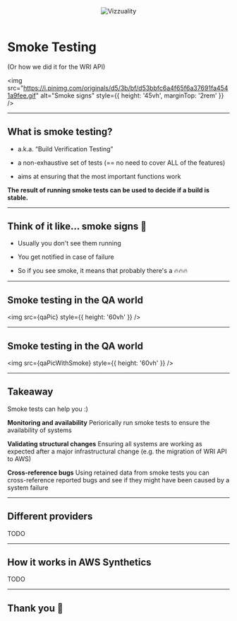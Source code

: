 


<Layout>
  <Header>
    <img
      src="https://www.vizzuality.com/wp-content/themes/vizzuality_2/images/logo-white.svg"
      alt="Vizzuality"
      style={{ height: '70px', width: '100px' }}
    />
  </Header>

  # Smoke Testing

  <Box>(Or how we did it for the WRI API)</Box>

  <img
    src="https://i.pinimg.com/originals/d5/3b/bf/d53bbfc6a4f65f6a37691fa4541a9fee.gif"
    alt="Smoke signs"
    style={{ height: '45vh', marginTop: '2rem' }}
  />
</Layout>

---

<Layout>

## What is smoke testing?

- a.k.a. “Build Verification Testing”

- a non-exhaustive set of tests (== no need to cover ALL of the features)

- aims at ensuring that the most important functions work

**The result of running smoke tests can be used to decide if a build is stable.**

</Layout>

---

<Layout>

## Think of it like... smoke signs 💨

- Usually you don't see them running

- You get notified in case of failure

- So if you see smoke, it means that probably there's a :fire::fire::fire:

</Layout>

---

<Layout>

## Smoke testing in the QA world

<img src={qaPic} style={{ height: '60vh' }} />

</Layout>

---

<Layout>

## Smoke testing in the QA world

<img src={qaPicWithSmoke} style={{ height: '60vh' }} />

</Layout>

---

<Layout>

## Takeaway

Smoke tests can help you :)

**Monitoring and availability**
Periorically run smoke tests to ensure the availability of systems

**Validating structural changes**
Ensuring all systems are working as expected after a major infrastructural change (e.g. the migration of WRI API to AWS)

**Cross-reference bugs**
Using retained data from smoke tests you can cross-reference reported bugs and see if they might have been caused by a system failure

</Layout>

---

<Layout>

## Different providers

TODO

</Layout>

---

<Layout>

## How it works in AWS Synthetics

TODO

</Layout>

---

<Layout>

## Thank you :bow:

</Layout>
